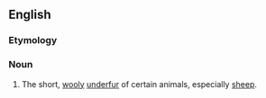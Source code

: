 ==English==

===Etymology===
{{prefix|en|under|wool}}

===Noun===
{{en-noun|~}}

# The short, [[wooly]] [[underfur]] of certain animals, especially [[sheep]].